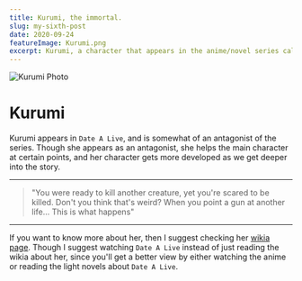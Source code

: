 ```yaml
---
title: Kurumi, the immortal.
slug: my-sixth-post
date: 2020-09-24
featureImage: Kurumi.png
excerpt: Kurumi, a character that appears in the anime/novel series called Date A Live.
---
```


![Kurumi Photo](Kurumi.png)

# Kurumi

Kurumi appears in `Date A Live`, and is somewhat of an antagonist of the series. Though she appears as an antagonist, she helps the main character at certain points, and her character gets more developed as we get deeper into the story.

---

> "You were ready to kill another creature, yet you're scared to be killed. Don't you think that's weird? When you point a gun at another life... This is what happens"

---

If you want to know more about her, then I suggest checking her [wikia page](https://date-a-live.fandom.com/wiki/Kurumi_Tokisaki). Though I suggest watching `Date A Live` instead of just reading the wikia about her, since you'll get a better view by either watching the anime or reading the light novels about `Date A Live`.

